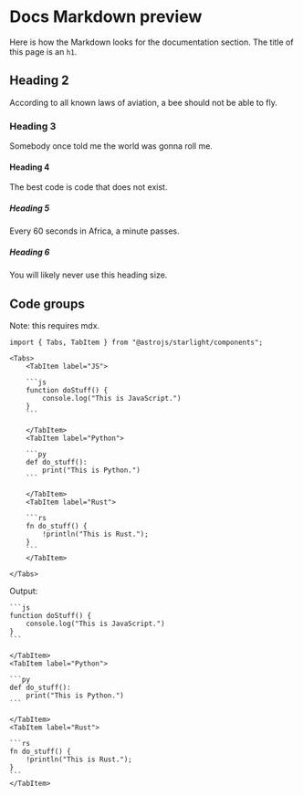 
# Docs Markdown preview

Here is how the Markdown looks for the documentation section. The title of this page is an `h1`.

## Heading 2

According to all known laws of aviation, a bee should not be able to fly.

### Heading 3

Somebody once told me the world was gonna roll me.

#### Heading 4

The best code is code that does not exist.

##### Heading 5

Every 60 seconds in Africa, a minute passes.

##### Heading 6

You will likely never use this heading size.

## Code groups

Note: this requires mdx.

````mdx
import { Tabs, TabItem } from "@astrojs/starlight/components";

<Tabs>
    <TabItem label="JS">

    ```js
    function doStuff() {
    	console.log("This is JavaScript.")
    }
    ```

    </TabItem>
    <TabItem label="Python">

    ```py
    def do_stuff():
    	print("This is Python.")
    ```

    </TabItem>
    <TabItem label="Rust">

    ```rs
    fn do_stuff() {
    	!println("This is Rust.");
    }
    ```
    </TabItem>

</Tabs>
````

Output:

<Tabs>
    <TabItem label="JS">

    ```js
    function doStuff() {
    	console.log("This is JavaScript.")
    }
    ```

    </TabItem>
    <TabItem label="Python">

    ```py
    def do_stuff():
    	print("This is Python.")
    ```

    </TabItem>
    <TabItem label="Rust">

    ```rs
    fn do_stuff() {
    	!println("This is Rust.");
    }
    ```
    </TabItem>

</Tabs>

